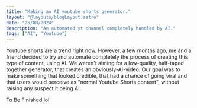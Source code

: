 ```yaml
---
title: "Making an AI youtube shorts generator."
layout: "@layouts/blogLayout.astro"
date: "25/08/2024"
description: "An automated yt channel completely handled by AI."
tags: ["AI", "Youtube"]
---
```



<Divider />
<Paragraph title="AI Shorts" subtitle="This wasn't going to be easy.">
Youtube shorts are a trend right now. However, a few months ago, me and a friend decided to try and automate completely the process
of creating this type of content, using AI. We weren't aiming for a low-quality, half-taped together generator, that creates an obviously-AI-video.
Our goal was to make something that looked credible, that had a chance of going viral and that users would perceive as "normal Youtube Shorts content", without
raising any suspect it being AI.

To Be Finished lol
</Paragraph>